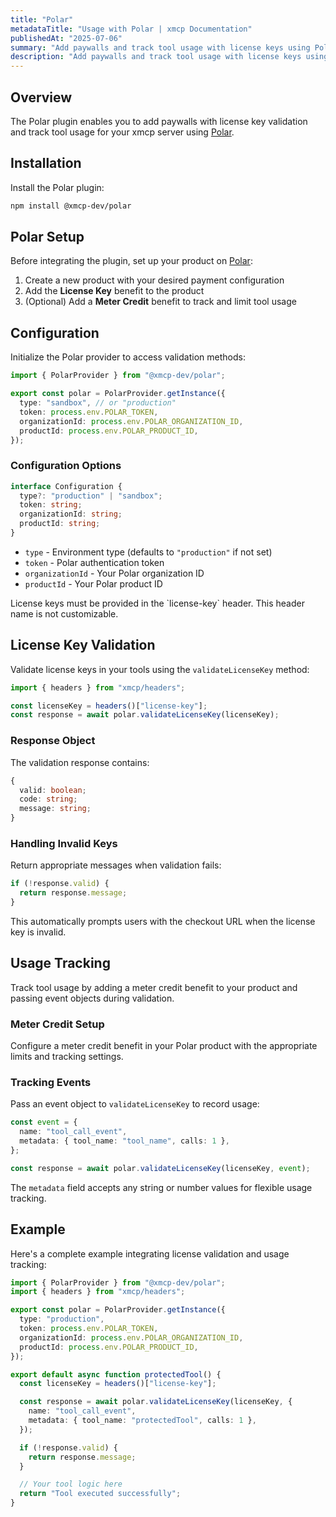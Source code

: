 ```yaml
---
title: "Polar"
metadataTitle: "Usage with Polar | xmcp Documentation"
publishedAt: "2025-07-06"
summary: "Add paywalls and track tool usage with license keys using Polar"
description: "Add paywalls and track tool usage with license keys using Polar"
---
```


## Overview

The Polar plugin enables you to add paywalls with license key validation and track tool usage for your xmcp server using [Polar](https://polar.sh/).

## Installation

Install the Polar plugin:

```bash
npm install @xmcp-dev/polar
```

## Polar Setup

Before integrating the plugin, set up your product on [Polar](https://polar.sh/):

1. Create a new product with your desired payment configuration
2. Add the **License Key** benefit to the product
3. (Optional) Add a **Meter Credit** benefit to track and limit tool usage

## Configuration

Initialize the Polar provider to access validation methods:

```typescript title="src/lib/polar.ts"
import { PolarProvider } from "@xmcp-dev/polar";

export const polar = PolarProvider.getInstance({
  type: "sandbox", // or "production"
  token: process.env.POLAR_TOKEN,
  organizationId: process.env.POLAR_ORGANIZATION_ID,
  productId: process.env.POLAR_PRODUCT_ID,
});
```

### Configuration Options

```typescript
interface Configuration {
  type?: "production" | "sandbox";
  token: string;
  organizationId: string;
  productId: string;
}
```

- `type` - Environment type (defaults to `"production"` if not set)
- `token` - Polar authentication token
- `organizationId` - Your Polar organization ID
- `productId` - Your Polar product ID

<Callout variant="info">
  License keys must be provided in the `license-key` header. This header name is
  not customizable.
</Callout>

## License Key Validation

Validate license keys in your tools using the `validateLicenseKey` method:

```typescript
import { headers } from "xmcp/headers";

const licenseKey = headers()["license-key"];
const response = await polar.validateLicenseKey(licenseKey);
```

### Response Object

The validation response contains:

```typescript
{
  valid: boolean;
  code: string;
  message: string;
}
```

### Handling Invalid Keys

Return appropriate messages when validation fails:

```typescript
if (!response.valid) {
  return response.message;
}
```

This automatically prompts users with the checkout URL when the license key is invalid.

## Usage Tracking

Track tool usage by adding a meter credit benefit to your product and passing event objects during validation.

### Meter Credit Setup

Configure a meter credit benefit in your Polar product with the appropriate limits and tracking settings.

### Tracking Events

Pass an event object to `validateLicenseKey` to record usage:

```typescript
const event = {
  name: "tool_call_event",
  metadata: { tool_name: "tool_name", calls: 1 },
};

const response = await polar.validateLicenseKey(licenseKey, event);
```

The `metadata` field accepts any string or number values for flexible usage tracking.

## Example

Here's a complete example integrating license validation and usage tracking:

```typescript title="src/tools/protected-tool.ts"
import { PolarProvider } from "@xmcp-dev/polar";
import { headers } from "xmcp/headers";

export const polar = PolarProvider.getInstance({
  type: "production",
  token: process.env.POLAR_TOKEN,
  organizationId: process.env.POLAR_ORGANIZATION_ID,
  productId: process.env.POLAR_PRODUCT_ID,
});

export default async function protectedTool() {
  const licenseKey = headers()["license-key"];

  const response = await polar.validateLicenseKey(licenseKey, {
    name: "tool_call_event",
    metadata: { tool_name: "protectedTool", calls: 1 },
  });

  if (!response.valid) {
    return response.message;
  }

  // Your tool logic here
  return "Tool executed successfully";
}
```
